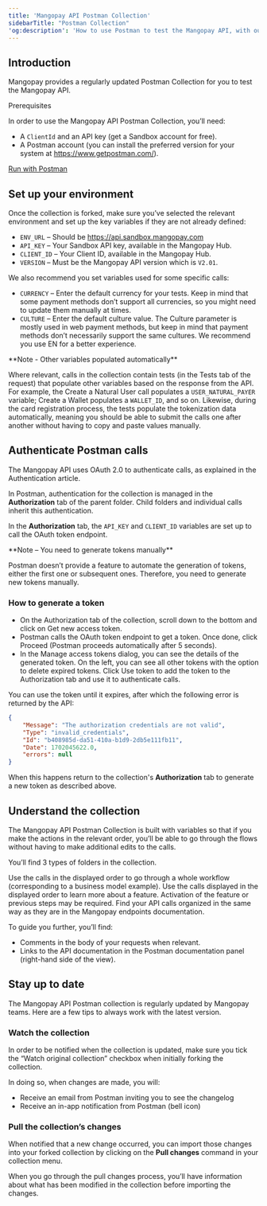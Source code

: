 ```yaml
---  
title: 'Mangopay API Postman Collection'
sidebarTitle: "Postman Collection"  
'og:description': 'How to use Postman to test the Mangopay API, with our dedicated collection containing all endpoints plus feature-focused flows.'  
---
```


## Introduction  

Mangopay provides a regularly updated Postman Collection for you to test the Mangopay API.  

<Card title="TW should set this">  

Prerequisites  

In order to use the Mangopay API Postman Collection, you’ll need:   
- A `ClientId` and an API key (get a Sandbox account for free).  
- A Postman account (you can install the preferred version for your system at https://www.getpostman.com/).

</Card>

<a href="#">Run with Postman</a>  

## Set up your environment  

Once the collection is forked, make sure you’ve selected the relevant environment and set up the key variables if they are not already defined:  
- `ENV_URL` – Should be https://api.sandbox.mangopay.com 
- `API_KEY` – Your Sandbox API key, available in the Mangopay Hub.  
- `CLIENT_ID` – Your Client ID, available in the Mangopay Hub.  
- `VERSION` – Must be the Mangopay API version which is `V2.01`.  

We also recommend you set variables used for some specific calls:  
- `CURRENCY` – Enter the default currency for your tests. Keep in mind that some payment methods don’t support all currencies, so you might need to update them manually at times.  
- `CULTURE` – Enter the default culture value. The Culture parameter is mostly used in web payment methods, but keep in mind that payment methods don’t necessarily support the same cultures. We recommend you use EN for a better experience.  

<Note>  
**Note - Other variables populated automatically** 
  
Where relevant, calls in the collection contain tests (in the Tests tab of the request) that populate other variables based on the response from the API.   
For example, the Create a Natural User call populates a `USER_NATURAL_PAYER` variable; Create a Wallet populates a `WALLET_ID`, and so on. Likewise, during the card registration process, the tests populate the tokenization data automatically, meaning you should be able to submit the calls one after another without having to copy and paste values manually.   
</Note>  

## Authenticate Postman calls  

The Mangopay API uses OAuth 2.0 to authenticate calls, as explained in the Authentication article.  

In Postman, authentication for the collection is managed in the **Authorization** tab of the parent folder. Child folders and individual calls inherit this authentication.   

In the **Authorization** tab, the `API_KEY` and `CLIENT_ID` variables are set up to call the OAuth token endpoint.   

<Note>  
**Note – You need to generate tokens manually** 
  
Postman doesn’t provide a feature to automate the generation of tokens, either the first one or subsequent ones. Therefore, you need to generate new tokens manually.  
</Note>  

### How to generate a token  
- On the Authorization tab of the collection, scroll down to the bottom and click on Get new access token.   
- Postman calls the OAuth token endpoint to get a token. Once done, click Proceed (Postman proceeds automatically after 5 seconds).  
- In the Manage access tokens dialog, you can see the details of the generated token. On the left, you can see all other tokens with the option to delete expired tokens. Click Use token to add the token to the Authorization tab and use it to authenticate calls.  

You can use the token until it expires, after which the following error is returned by the API:

```json 401 - Authorization credentials not valid
{
    "Message": "The authorization credentials are not valid",
    "Type": "invalid_credentials",
    "Id": "b408985d-da51-410a-b1d9-2db5e111fb11",
    "Date": 1702045622.0,
    "errors": null
}
```  

When this happens return to the collection's **Authorization** tab to generate a new token as described above.  

## Understand the collection  

The Mangopay API Postman Collection is built with variables so that if you make the actions in the relevant order, you’ll be able to go through the flows without having to make additional edits to the calls.  

You’ll find 3 types of folders in the collection. 

<CardGroup cols={2}>  
    <Card title="Workflow-oriented">  
        Use the calls in the displayed order to go through a whole workflow (corresponding to a business model example).  
    </Card>  
    <Card title="Feature-oriented">  
        Use the calls displayed in the displayed order to learn more about a feature. Activation of the feature or previous steps may be required.  
    </Card>  
    <Card title="Endpoint-oriented">  
        Find your API calls organized in the same way as they are in the Mangopay endpoints documentation.  
    </Card>  
</CardGroup>  

To guide you further, you’ll find:  
- Comments in the body of your requests when relevant.  
- Links to the API documentation in the Postman documentation panel (right-hand side of the view).   

## Stay up to date  

The Mangopay API Postman collection is regularly updated by Mangopay teams. Here are a few tips to always work with the latest version.  

### Watch the collection  

In order to be notified when the collection is updated, make sure you tick the “Watch original collection” checkbox when initially forking the collection.  

In doing so, when changes are made, you will:  
- Receive an email from Postman inviting you to see the changelog  
- Receive an in-app notification from Postman (bell icon)  

### Pull the collection’s changes  

When notified that a new change occurred, you can import those changes into your forked collection by clicking on the **Pull changes** command in your collection menu.  

When you go through the pull changes process, you’ll have information about what has been modified in the collection before importing the changes.